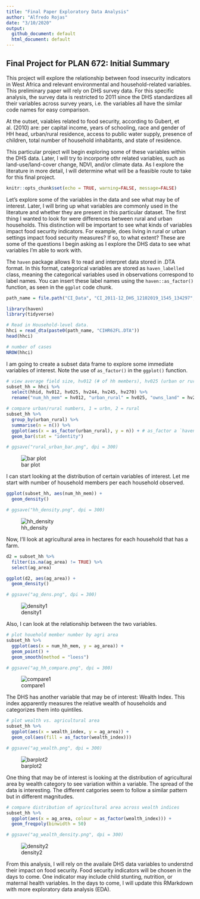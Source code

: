 ```yaml
---
title: "Final Paper Exploratory Data Analysis"
author: "Alfredo Rojas"
date: "3/10/2020"
output:
  github_document: default
  html_document: default
---
```



## Final Project for PLAN 672: Initial Summary

This project will explore the relationship between food insecurity indicators in West Africa and relevant environmental and household-related variables. This preliminary paper will rely on DHS survey data. For this specific analysis, the survey data is restricted to 2011 since the DHS standardizes all their variables across survey years, i.e. the variables all have the similar code names for easy comparison. 

At the outset, vaiables related to food security, according to Gubert, et al. (2010) are: per capital income, years of schooling, race and gender of HH head, urban/rural residence, access to public water supply, presence of children, total number of household inhabitants, and state of residence. 

This particular project will begin exploring some of these variables within the DHS data. Later, I will try to incorporte othr related variables, such as land-use/land-cover change, NDVI, and/or climate data. As I explore the literature in more detail, I will determine what will be a feasible route to take for this final project. 


```r
knitr::opts_chunk$set(echo = TRUE, warning=FALSE, message=FALSE)
```

Let's explore some of the variables in the data and see what may be of interest. Later, I will bring up what variables are commonly used in the literature and whether they are present in this particular dataset. The first thing I wanted to look for were differences between rural and urban households. This distinction will be important to see what kinds of variables impact food security indicators. For example, does living in rural or urban settings impact food security measures? If so, to what extent? These are some of the questions I begin asking as I explore the DHS data to see what variables I'm able to work with. 

The `haven` package allows R to read and interpret data stored in .DTA format. In this format, categorical variables are 
stored as `haven_labelled` class, meaning the categorical variables used in observations correspond to label names. You can insert these label names using the `haven::as_factor()` function, as seen in the `ggplot` code chunk. 

```r

path_name = file.path("CI_Data", "CI_2011-12_DHS_12102019_1545_134297", "CIHR62DT", "")

library(haven)
library(tidyverse)
```


```r

# Read in Household-level data.
hhci = read_dta(paste0(path_name, "CIHR62FL.DTA"))
head(hhci)

# number of cases
NROW(hhci)

```

I am going to create a subset data frame to explore some immediate variables of interest. Note the use of `as_factor()` in the `ggplot()` function. 

```r
# view average field size, hv012 (# of hh members), hv025 (urban or rural?), hv244 (has ag land), hv245 (ag land in ha)
subset_hh = hhci %>%
  select(hhid, hv012, hv025, hv244, hv245, hv270) %>%
  rename("num_hh_mem" = hv012, "urban_rural" = hv025, "owns_land" = hv244, "ag_area" = hv245, "wealth_index" = hv270)

# compare urban/rural numbers, 1 = urbn, 2 = rural
subset_hh %>%
  group_by(urban_rural) %>%
  summarise(n = n()) %>%
  ggplot(aes(x = as_factor(urban_rural), y = n)) + # as_factor a `haven` function, uses labels for categorical responses
  geom_bar(stat = "identity")

# ggsave("rural_urban_bar.png", dpi = 300)

```

![bar plot](rural_urban_bar.png)

I can start looking at the distribution of certain variables of interest. Let me start with number of household members per each household observed. 

```r

ggplot(subset_hh, aes(num_hh_mem)) +
  geom_density()

# ggsave("hh_density.png", dpi = 300)
```

![hh_density](hh_density.png)

Now, I'll look at agricultural area in hectares for each household that has a farm.

```r
d2 = subset_hh %>%
  filter(is.na(ag_area) != TRUE) %>%
  select(ag_area)

ggplot(d2, aes(ag_area)) +
  geom_density()

# ggsave("ag_dens.png", dpi = 300)
```

![density1](ag_dens.png)

Also, I can look at the relationship between the two variables. 
```r

# plot houehold member number by agri area
subset_hh %>%
  ggplot(aes(x = num_hh_mem, y = ag_area)) +
  geom_point() +
  geom_smooth(method = "loess")

# ggsave("ag_hh_compare.png", dpi = 300)
```

![compare1](ag_hh_compare.png)

The DHS has another variable that may be of interest: Wealth Index. This index apparently measures the relative wealth of households and categorizes them into quintiles. 
```r
# plot wealth vs. agricultural area
subset_hh %>%
  ggplot(aes(x = wealth_index, y = ag_area)) +
  geom_col(aes(fill = as_factor(wealth_index)))

# ggsave("ag_wealth.png", dpi = 300)
```

![barplot2](ag_wealth.png)

One thing that may be of interest is looking at the distribution of agricultural area by wealth category to see variation within a variable. The spread of the data is interesting. The different catgories seem to follow a similar pattern but in different magnitudes. 

```r

# compare distribution of agricultural area across wealth indices
subset_hh %>%
  ggplot(aes(x = ag_area, colour = as_factor(wealth_index))) +
  geom_freqpoly(binwidth = 50)

# ggsave("ag_wealth_density.png", dpi = 300)
```

![density2](ag_wealth_density.png)

From this analysis, I will rely on the availale DHS data variables to understnd their impact on food security. Food security indicators will be chosen in the days to come. One indicator may include child stunting, nutrition, or maternal health variables. In the days to come, I will update this RMarkdown with more exploratory data analysis (EDA). 


